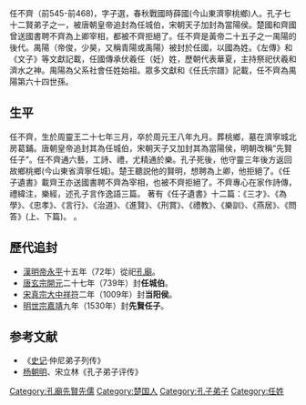 任不齊（前545-前468)，字子選，春秋戰國時薛國(今山東濟寧桃鄉)人。孔子七十二賢弟子之一，被唐朝皇帝追封為任城伯，宋朝天子加封為當陽侯。楚國和齊國曾送國書聘不齊為上卿宰相，都被不齊拒絕了。任不齊是黃帝二十五子之一禺陽的後代。禺陽（帝俊，少昊，又稱青陽或禹陽）被封於任國，以國為姓。《左傳》和《文子》等文獻記載，任國傳承伏羲任（妊）姓，歷朝代表華夏，主持祭祀伏羲和濟水之神。禺陽為父系社會任姓始祖。眾多文獻和《任氏宗譜》記載，任不齊為禺陽第六十四世孫。

==生平==
任不齊，生於周靈王二十七年三月，卒於周元王八年九月。葬桃鄉，墓在濟寧城北房葛鋪。唐朝皇帝追封其為任城伯，宋朝天子又加封其為當陽侯，明朝改稱“先賢任子”。任不齊通六藝，工詩、禮，尤精通於樂。孔子死後，他守靈三年後方返回故鄉桃鄉(今山東省濟寧任城)。楚王聽説他的賢明，想聘為上卿，他拒絕了。《任子遺書》載齊王亦送國書聘不齊為宰相，也被不齊拒絕了。不齊專心在家作詩傳，禮緯注，樂經，述孔子言作逸語三篇。
著有《任子遺書》十二篇：《三才》、《為學》、《忠孝》、《言行》、《治道》、《進賢》、《刑賞》、《禮教》、《樂訓》、《燕居》、《問答》(上、下篇)。
。

==歷代追封==
*[[東漢|漢]][[漢明帝|明帝]][[永平_(東漢)|永平]]十五年（72年）從祀[[孔廟|孔廟]]。
*[[唐朝|唐]][[唐玄宗|玄宗]][[開元|開元]]二十七年（739年）封'''任城伯'''。
*[[北宋|宋]][[宋真宗|真宗]][[大中祥符|大中祥符]]二年（1009年）封'''当阳侯'''。
*[[明朝|明]][[明世宗|世宗]][[嘉靖|嘉靖]]九年（1530年）封'''先賢任子'''。

==参考文献==
*《[[史记|史记]]·仲尼弟子列传》      
*[[杨朝明|杨朝明]]、宋立林《孔子弟子评传》
{{孔子弟子}}
[[Category:孔廟先賢先儒|Category:孔廟先賢先儒]]
[[Category:楚国人|Category:楚国人]]
[[Category:孔子弟子|Category:孔子弟子]]
[[Category:任姓|Category:任姓]]